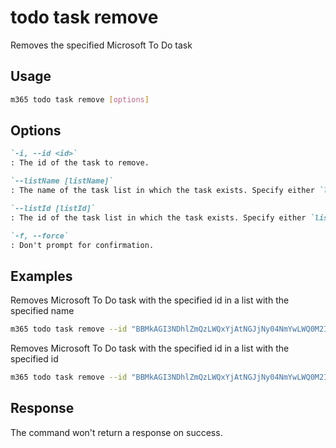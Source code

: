 
# todo task remove

Removes the specified Microsoft To Do task

## Usage

```sh
m365 todo task remove [options]
```

## Options

```md definition-list
`-i, --id <id>`
: The id of the task to remove.

`--listName [listName]`
: The name of the task list in which the task exists. Specify either `listId` or `listName`, but not both.

`--listId [listId]`
: The id of the task list in which the task exists. Specify either `listId` or `listName`, but not both.

`-f, --force`
: Don't prompt for confirmation.
```

<Global />

## Examples

Removes Microsoft To Do task with the specified id in a list with the specified name

```sh
m365 todo task remove --id "BBMkAGI3NDhlZmQzLWQxYjAtNGJjNy04NmYwLWQ0M2IzZTNlMDUwNAAuAAAAAACQ1l2jfH6VSZraktP8Z7auAQCbV93BagWITZhL3J6BMqhjAAD9pHIhBBB=" --listName "Tasks"
```

Removes Microsoft To Do task with the specified id in a list with the specified id

```sh
m365 todo task remove --id "BBMkAGI3NDhlZmQzLWQxYjAtNGJjNy04NmYwLWQ0M2IzZTNlMDUwNAAuAAAAAACQ1l2jfH6VSZraktP8Z7auAQCbV93BagWITZhL3J6BMqhjAAD9pHIhBBB=" --listId "AAMkAGI3NDhlZmQzLWQxYjAtNGJjNy04NmYwLWQ0M2IzZTNlMDUwNAAuAAAAAACQ1l2jfH6VSZraktP8Z7auAQCbV93BagWITZhL3J6BMqhjAAD9pHIhAAA="
```

## Response

The command won't return a response on success.

